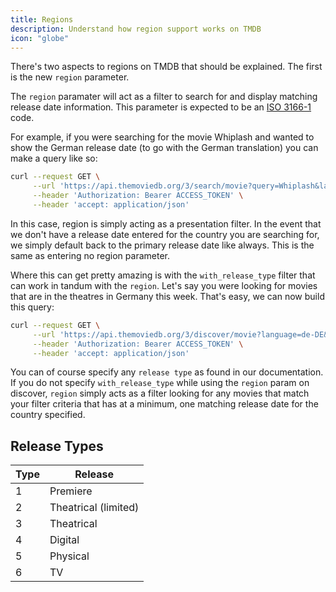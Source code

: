 ```yaml
---
title: Regions
description: Understand how region support works on TMDB
icon: "globe"
---
```



There's two aspects to regions on TMDB that should be explained. The first is the new `region` parameter.

The `region` paramater will act as a filter to search for and display matching release date information. This parameter is expected to be an [ISO 3166-1](https://en.wikipedia.org/wiki/ISO_3166-2) code.

For example, if you were searching for the movie Whiplash and wanted to show the German release date (to go with the German translation) you can make a query like so:

```bash Example German Request
curl --request GET \
     --url 'https://api.themoviedb.org/3/search/movie?query=Whiplash&language=de-DE&region=DE' \
     --header 'Authorization: Bearer ACCESS_TOKEN' \
     --header 'accept: application/json'
```

In this case, region is simply acting as a presentation filter. In the event that we don't have a release date entered for the country you are searching for, we simply default 
back to the primary release date like always. This is the same as entering no region parameter.

Where this can get pretty amazing is with the `with_release_type` filter that can work in tandum with the `region`. Let's say you were looking for movies that are in the 
theatres in Germany this week. That's easy, we can now build this query:

```bash Example German Theatrical Request
curl --request GET \
     --url 'https://api.themoviedb.org/3/discover/movie?language=de-DE&region=DE&release_date.gte=2016-11-16&release_date.lte=2016-12-02&with_release_type=2|3' \
     --header 'Authorization: Bearer ACCESS_TOKEN' \
     --header 'accept: application/json'
```

You can of course specify any `release type` as found in our documentation. If you do not specify `with_release_type` while using the `region` param on discover, 
`region` simply acts as a filter looking for any movies that match your filter criteria that has at a minimum, one matching release date for the country specified.

## Release Types
| Type  | Release              |
| ----- | ---------------------|
| 1	   | Premiere             |
| 2	   | Theatrical (limited) |
| 3	   | Theatrical           |
| 4	   | Digital              |
| 5	   | Physical             |
| 6	   | TV                   |

